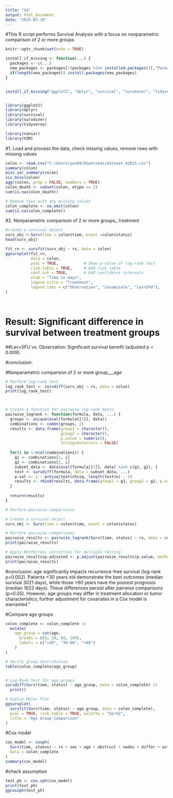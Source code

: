 ---
title: "SA"
output: html_document
date: "2025-03-10"
---
#This R script performs Survival Analysis with a focus on nonparametric comparison of 2 or more groups


```{r setup, include=FALSE}
knitr::opts_chunk$set(echo = TRUE)

install_if_missing <- function(...) {
  packages <- c(...)
  new_packages <- packages[!(packages %in% installed.packages()[,"Package"])]
  if(length(new_packages)) install.packages(new_packages)
}


install_if_missing("ggplot2", "dplyr", "survival", "survminer", "tidyverse", "mice", "naniar", "VIM")


library(ggplot2)
library(dplyr)
library(survival)
library(survminer)
library(tidyverse)

library(naniar)
library(VIM)

```
#1. Load and process the data, check missing values, remove rows with missing values 

```{r data-prep}

colon <- read.csv("C:/Users/ywu09/Downloads/dataset-42025.csv")
summary(colon)
miss_var_summary(colon)
vis_miss(colon)
aggr(colon, prop = FALSE, numbers = TRUE)
colon_death <- subset(colon, etype == 2)
sum(is.na(colon_death))

# Remove rows with any missing values
colon_complete <- na.omit(colon)
sum(is.na(colon_complete))

```

#2. Nonparametric comparison of 2 or more groups_ treatment 


```{r kaplan-meier}
#create a survival object 
surv_obj <-Surv(time = colon$time, event =colon$status)
head(surv_obj)

fit_rx <- survfit(surv_obj ~ rx, data = colon)
ggsurvplot(fit_rx, 
           data = colon,
           pval = TRUE,           # Show p-value of log-rank test
           risk.table = TRUE,     # Add risk table
           conf.int = TRUE,       # Add confidence intervals
           xlab = "Time in days", 
           legend.title = "Treatment",
           legend.labs = c("Observation", "Levamisole", "Lev+5FU"),
)




```
# Result: Significant difference in survival between treatment groups
##Lev+5FU vs. Observation: Significant survival benefit (adjusted p = 0.009).

#conclusion:



#Nonparametric comparison of 2 or more group___age

```{r Compares survival curves across treatment groups}
# Perform log-rank test
log_rank_test <- survdiff(surv_obj ~ rx, data = colon)
print(log_rank_test)



# Create a function for pairwise log-rank tests
pairwise_logrank <- function(formula, data, ...) {
  groups <- unique(eval(formula[[3]], data))
  combinations <- combn(groups, 2)
  results <- data.frame(group1 = character(), 
                        group2 = character(), 
                        p.value = numeric(),
                        stringsAsFactors = FALSE)
  
  for(i in 1:ncol(combinations)) {
    g1 <- combinations[1, i]
    g2 <- combinations[2, i]
    subset_data <- data[eval(formula[[3]], data) %in% c(g1, g2), ]
    test <- survdiff(formula, data = subset_data, ...)
    p.val <- 1 - pchisq(test$chisq, length(test$n) - 1)
    results <- rbind(results, data.frame(group1 = g1, group2 = g2, p.value = p.val))
  }
  
  return(results)
}

# Perform pairwise comparisons

# Create a survival object
surv_obj <- Surv(time = colon$time, event = colon$status)

# Perform pairwise comparisons
pairwise_results <- pairwise_logrank(Surv(time, status) ~ rx, data = colon)
print(pairwise_results)

# Apply Bonferroni correction for multiple testing
pairwise_results$p.adjusted <- p.adjust(pairwise_results$p.value, method = "bonferroni")
print(pairwise_results)

```
#conclusion: age significantly impacts recurrence-free survival (log-rank p=0.002). Patients <30 years old demonstrate the best outcomes (median survival 3021 days), while those >60 years have the poorest prognosis (median 1622 days). These differences persist after pairwise comparisons (p<0.05). However, age groups may differ in treatment allocation or tumor characteristics; further adjustment for covariates in a Cox model is warranted."

#Compare age groups
```{r age group}

colon_complete <- colon_complete |> 
  mutate(
    age_group = cut(age,
      breaks = c(0, 30, 60, 100),
      labels = c("<30", "30-60", ">60")
    )
)

# Verify group distribution
table(colon_complete$age_group)


# Log-Rank Test for age groups
survdiff(Surv(time, status) ~ age_group, data = colon_complete) |> 
  print()

# Kaplan-Meier Plot
ggsurvplot(
  survfit(Surv(time, status) ~ age_group, data = colon_complete),
  pval = TRUE, risk.table = TRUE, palette = "Dark2",
  title = "Age Group Comparison"
)
```
#Cox model 
```{r Cox model}
cox_model <- coxph(
  Surv(time, status) ~ rx + sex + age + obstruct + nodes + differ + extent,
  data = colon_complete
)
summary(cox_model)


```


#check assumption 
```{r Cox model}
test_ph <- cox.zph(cox_model)
print(test_ph)  
ggcoxzph(test_ph)

```

